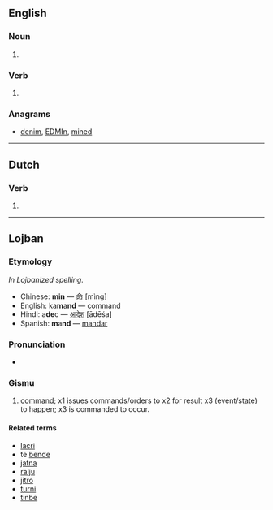 ==English==

===Noun===
{{en-noun}}

# {{obsolete spelling of|[[mind]]}}

===Verb===
{{infl|en|verb}}

# {{obsolete spelling of|[[mind]]}}

===Anagrams===
* [[denim#English|denim]], [[EDMIn#English|EDMIn]], [[mined#English|mined]]

----

==Dutch==
===Verb===
{{infl|nl}}

# {{nl-verb-form|n=sg|t=past|m=ind+subj|minnen}}

----

==Lojban==

===Etymology===
''In Lojbanized spelling.''
* Chinese: '''min''' — [[命]] [mìng]
* English: ka'''m'''a'''nd''' — command
* Hindi: a'''de'''c — [[आदेश]] [ādēśa]
* Spanish: '''m'''a'''nd''' — [[mandar]]

===Pronunciation===
* {{IPA|/'minde/|lang=jbo}}

===Gismu===
{{jbo-gismu|mid|mi'e}}

# [[command]]; x1 issues commands/orders to x2 for result x3 (event/state) to happen; x3 is commanded to occur.

====Related terms====
* [[lacri]]
* te [[bende]]
* [[jatna]]
* [[ralju]]
* [[jitro]]
* [[turni]]
* [[tinbe]]